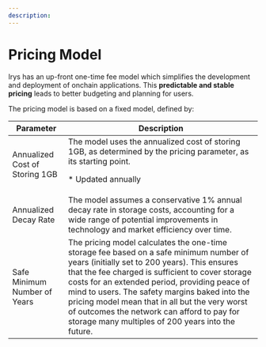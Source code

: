 ```yaml
---
description:
---
```



# Pricing Model

Irys has an up-front one-time fee model which simplifies the development and deployment of onchain applications. This **predictable and stable pricing** leads to better budgeting and planning for users.

The pricing model is based on a fixed model, defined by:

<div className="overflow-x-auto mx-1 rounded-2xl border border-gray-700 mt-5">
	<table className="min-w-full divide-y divide-gray-700 rounded-2xl">
		<thead className="bg-slate-800 text-white">
			<tr>
				<th className="px-4 py-2 text-left border border-gray-700">Parameter</th>
				<th className="px-4 py-2 text-left border border-gray-700">Description</th>
			</tr>
		</thead>
		<tbody className="divide-y divide-gray-700">
			<tr>
				<td className="px-4 py-2 border border-gray-700 align-top">Annualized Cost of Storing 1GB</td>
				<td className="px-4 py-2 border border-gray-700 align-top">
					The model uses the annualized cost of storing 1GB, as determined by the pricing parameter, as its
					starting point.
					<br />
					<p className="text-sm">* Updated annually</p>
				</td>
			</tr>
			<tr>
				<td className="px-4 py-2 border border-gray-700 align-top">Annualized Decay Rate</td>
				<td className="px-4 py-2 border border-gray-700 align-top">
					The model assumes a conservative 1% annual decay rate in storage costs, accounting for a wide
					range of potential improvements in technology and market efficiency over time.
				</td>
			</tr>
			<tr>
				<td className="px-4 py-2 border border-gray-700 align-top">Safe Minimum Number of Years</td>
				<td className="px-4 py-2 border border-gray-700 align-top">
					The pricing model calculates the one-time storage fee based on a safe minimum number of years
					(initially set to 200 years). This ensures that the fee charged is sufficient to cover storage
					costs for an extended period, providing peace of mind to users. The safety margins baked into the
					pricing model mean that in all but the very worst of outcomes the network can afford to pay for
					storage many multiples of 200 years into the future.
				</td>
			</tr>
		</tbody>
	</table>
</div>
